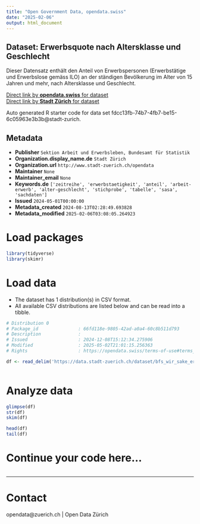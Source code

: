 ```yaml
---
title: "Open Government Data, opendata.swiss"
date: "2025-02-06"
output: html_document
---
```


## Dataset: Erwerbsquote nach Altersklasse und Geschlecht

Dieser Datensatz enthält den Anteil von Erwerbspersonen (Erwerbstätige und Erwerbslose gemäss ILO) an der ständigen Bevölkerung im Alter von 15 Jahren und mehr, nach Altersklasse und Geschlecht.


[Direct link by **opendata.swiss** for dataset](https://opendata.swiss/de/dataset/erwerbsquote-nach-altersklasse-und-geschlecht1)<br>
[Direct link by **Stadt Zürich** for dataset](https://data.stadt-zuerich.ch/dataset/bfs_wir_sake_erwerbsquote_ak_geschl_od5011)

Auto generated R starter code for data set fdcc13fb-74b7-4fb7-be15-6c05963e3b3b@stadt-zurich.

## Metadata

- **Publisher** `Sektion Arbeit und Erwerbsleben, Bundesamt für Statistik`
- **Organization.display_name.de** `Stadt Zürich`
- **Organization.url** `http://www.stadt-zuerich.ch/opendata`
- **Maintainer** `None`
- **Maintainer_email** `None`
- **Keywords.de** `['zeitreihe', 'erwerbstaetigkeit', 'anteil', 'arbeit-erwerb', 'alter-geschlecht', 'stichprobe', 'tabelle', 'sasa', 'sachdaten']`
- **Issued** `2024-05-01T00:00:00`
- **Metadata_created** `2024-08-13T02:28:49.693828`
- **Metadata_modified** `2025-02-06T03:08:05.264923`


# Load packages

```r

library(tidyverse)
library(skimr)

```

# Load data

-   The dataset has 1 distribution(s) in CSV format.
-   All available CSV distributions are listed below and can be read into a tibble.

```r

# Distribution 0
# Package_id               : 66fd118e-9805-42ad-a0a4-60c8b511d793
# Description              : 
# Issued                   : 2024-12-08T15:12:34.275906
# Modified                 : 2025-05-02T21:01:15.256363
# Rights                   : https://opendata.swiss/terms-of-use#terms_open

df <- read_delim('https://data.stadt-zuerich.ch/dataset/bfs_wir_sake_erwerbsquote_ak_geschl_od5011/download/WIR501OD5011.csv')



```

# Analyze data

```r

glimpse(df)
str(df)
skim(df)

head(df)
tail(df)

```

# Continue your code here...

```r

```

------------------------------------------------------------------------

# Contact

opendata@zuerich.ch | Open Data Zürich
